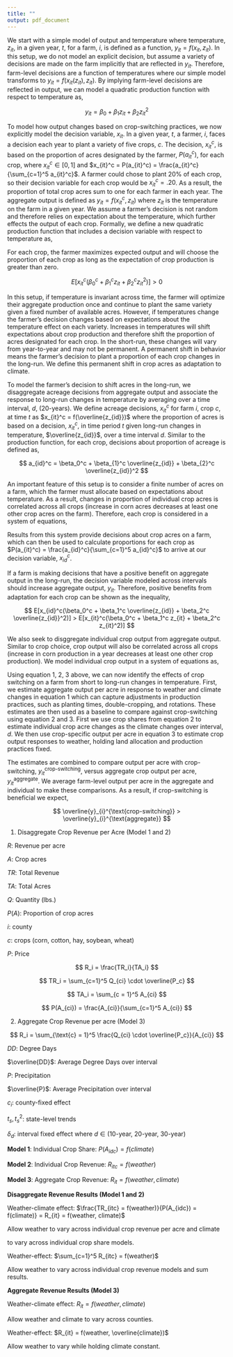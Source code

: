 ```yaml
---
title: ""
output: pdf_document
---
```


\section{Simple Crop-switching Model}

\subsection{Model Setup}

We start with a simple model of output and temperature where temperature, $z_{it}$, in a given year, $t$, for a farm, $i$, is defined as a function, $y_{it} = f(x_{it}, z_{it})$. In this setup, we do not model an explicit decision, but assume a variety of decisions are made on the farm implicitly that are reflected in $y_{it}$. Therefore, farm-level decisions are a function of temperatures where our simple model transforms to $y_{it} = f(x_{it}(z_{it}), z_{it})$. By implying farm-level decisions are reflected in output, we can model a quadratic production function with respect to temperature as,

$$
y_{it} = \beta_0 + \beta_1 z_{it} + \beta_2 z_{it}^2
$$

To model how output changes based on crop-switching practices, we now explicitly model the decision variable, $x_{it}$. In a given year, $t$, a farmer, $i$, faces a decision each year to plant a variety of five crops, $c$. The decision, $x_{it}^c$, is based on the proportion of acres designated by the farmer, $P(a_{it}^c)$, for each crop, where $x_{it}^c \in [0, 1]$ and $x_{it}^c = P(a_{it}^c) = \frac{a_{it}^c}{\sum_{c=1}^5 a_{it}^c}$. A farmer could chose to plant 20\% of each crop, so their decision variable for each crop would be $x_{it}^c = .20$. As a result, the proportion of total crop acres sum to one for each farmer in each year. The aggregate output is defined as $y_{it} = f(x_{it}^c, z_{it})$ where $z_{it}$ is the temperature on the farm in a given year. We assume a farmer's decision is not random and therefore relies on expectation about the temperature, which further effects the output of each crop. Formally, we define a new quadratic production function that includes a decision variable with respect to temperature as,

\begin{equation}
y_{it} = \sum_{c=1}^5 x_{it}^c (\beta_0^c + \beta_{1}^c z_{it} + \beta_{2}^c z_{it}^2)
\end{equation}

For each crop, the farmer maximizes expected output and will choose the proportion of each crop as long as the expectation of crop production is greater than zero.

$$
E[x_{it}^c(\beta_0^c + \beta_1^c z_{it} + \beta_2^c z_{it}^2)] > 0
$$

In this setup, if temperature is invariant across time, the farmer will optimize their aggregate production once and continue to plant the same variety given a fixed number of available acres. However, if temperatures change the farmer's decision changes based on expectations about the temperature effect on each variety. Increases in temperatures will shift expectations about crop production and therefore shift the proportion of acres designated for each crop. In the short-run, these changes will vary from year-to-year and may not be permanent. A permanent  shift in behavior means the farmer's decision to plant a proportion of each crop changes in the long-run. We define this permanent shift in crop acres as adaptation to climate.

To model the farmer's decision to shift acres in the long-run, we disaggregate acreage decisions from aggregate output and associate the response to long-run changes in temperature by averaging over a time interval, $d$, (20-years). We define acreage decisions, $x_{it}^c$ for farm $i$, crop $c$, at time $t$ as $x_{it}^c = f(\overline{z_{id}})$ where the proportion of acres is based on a decision, $x_{it}^c$, in time period $t$ given long-run changes in temperature, $\overline{z_{id}}$, over a time interval $d$. Similar to the production function, for each crop, decisions about proportion of acreage is defined as,

$$
a_{id}^c = \beta_0^c + \beta_{1}^c \overline{z_{id}} + \beta_{2}^c \overline{z_{id}}^2
$$

An important feature of this setup is to consider a finite number of acres on a farm, which the farmer must allocate based on expectations about temperature. As a result, changes in proportion of individual crop acres is correlated across all crops (increase in corn acres decreases at least one other crop acres on the farm). Therefore, each crop is considered in a system of equations,

\begin{equation}
x_{id} = \sum_{c=1}^5 x_{id}^c =
\begin{cases} x_{id}^1 = \beta_0^1 + \beta_{1}^1 \overline{z_{id}} + \beta_{2}^1 \overline{z_{id}}^2 \\ 
\hspace{2mm} \vdots \\
x_{id}^5 = \beta_0^5 + \beta_{1}^5 \overline{z_{id}} + \beta_{2}^5 \overline{z_{id}}^2
\end{cases}
\end{equation}

Results from this system provide decisions about crop acres on a farm, which can then be used to calculate proportions for each crop as $P(a_{it}^c) = \frac{a_{id}^c}{\sum_{c=1}^5 a_{id}^c}$ to arrive at our decision variable, $x_{id}^c$. 

If a farm is making decisions that have a positive benefit on aggregate output in the long-run, the decision variable modeled across intervals should increase aggregate output, $y_{it}$. Therefore, positive benefits from adaptation for each crop can be shown as the inequality,

$$
E[x_{id}^c(\beta_0^c + \beta_1^c \overline{z_{id}} + \beta_2^c \overline{z_{id}}^2)] > E[x_{it}^c(\beta_0^c + \beta_1^c z_{it} + \beta_2^c z_{it}^2)] 
$$

We also seek to disggregate individual crop output from aggregate output. Similar to crop choice, crop output will also be correlated across all crops (increase in corn production in a year decreases at least one other crop production). We model individual crop output in a system of equations as,  

\begin{equation}
y_{it} = \sum_{c=1}^5 y_{it}^c =  
\begin{cases} y_{it}^1 = \beta_0^1 + \beta_{1}^1 z_{it} + \beta_{2}^1 z_{it}^2 \\ 
\hspace{2mm} \vdots \\
y_{it}^5 = \beta_0^5 + \beta_{1}^5 z_{it} + \beta_{2}^5 z_{it}^2
\end{cases}
\end{equation}

Using equation 1, 2, 3 above, we can now identify the effects of crop switching on a farm from short to long-run changes in temperature. First, we estimate aggregate output per acre in response to weather and climate changes in equation 1 which can capture adjustments in production practices, such as planting times, double-cropping, and rotations. These estimates are then used as a baseline to compare against crop-switching using equation 2 and 3. First we use crop shares from equation 2 to estimate individual crop acre changes as the climate changes over interval, $d$. We then use crop-specific output per acre in equation 3 to estimate crop output responses to weather, holding land allocation and production practices fixed. 

The estimates are combined to compare output per acre with crop-switching, $y_{it}^{\text{crop-switching}}$, versus aggregate crop output per acre, $y_{it}^{\text{aggregate}}$. We average farm-level output per acre in the aggregate and individual to make these comparisons. As a result, if crop-switching is beneficial we expect,

$$
\overline{y}_{i}^{\text{crop-switching}} > \overline{y}_{i}^{\text{aggregate}}
$$







\newpage

(1) Disaggregate Crop Revenue per Acre (Model 1 and 2)

\hspace{10mm} $R$: Revenue per acre

\hspace{10mm} $A$: Crop acres 

\hspace{10mm} $TR$: Total Revenue

\hspace{10mm} $TA$: Total Acres

\hspace{10mm} $Q$: Quantity (lbs.)

\hspace{10mm} $P(A)$: Proportion of crop acres

\hspace{10mm} $i$: county 

\hspace{10mm} $c$: crops (corn, cotton, hay, soybean, wheat)

\hspace{10mm} $P$: Price


$$
R_i = \frac{TR_i}{TA_i}
$$


$$
TR_i = \sum_{c=1}^5 Q_{ci} \cdot \overline{P_c} 
$$


$$
TA_i = \sum_{c = 1}^5 A_{ci} 
$$


$$
P(A_{ci}) = \frac{A_{ci}}{\sum_{c=1}^5 A_{ci}}
$$


\vspace{10mm}


(2) Aggregate Crop Revenue per acre (Model 3)

$$
R_i = \sum_{\text{c} = 1}^5 \frac{Q_{ci} \cdot \overline{P_c}}{A_{ci}}
$$

\newpage

\subsection{Models}

\hspace{10mm} $DD$: Degree Days

\hspace{10mm} $\overline{DD}$: Average Degree Days over interval

\hspace{10mm} $P$: Precipitation

\hspace{10mm} $\overline{P}$: Average Precipitation over interval

\hspace{10mm} $c_i$: county-fixed effect

\hspace{10mm} $t_s, t_s^2$: state-level trends

\hspace{10mm} $\delta_d$: interval fixed effect where $d \in (\text{10-year, 20-year, 30-year})$



**Model 1**: Individual Crop Share: $P(A_{idc}) = f(climate)$

\begin{equation}
P(A_{idc}) = \overline{DD_{id}}^{0-10C} + \overline{DD_{id}}^{10-30C} + \overline{DD_{id}}^{30C} + \overline{P_{id}} + \overline{P_{id}}^2  + c_i + t_s + t_s^2 + \delta_d + \epsilon_{idc} 
\end{equation}

\begin{equation}
P(A_{idc}) = 
\begin{cases} P(A_{id, \text{corn}}) =  f(climate) \\ 
P(A_{id,  \text{cotton}}) = f(climate) \\
P(A_{id,  \text{hay}}) =  f(climate) \\
P(A_{id,  \text{soybean}}) =  f(climate) \\
P(A_{id,  \text{wheat}}) =  f(climate)
\end{cases}
\end{equation}

\vspace{3mm}

**Model 2**: Individual Crop Revenue: $R_{itc} = f(weather)$

\begin{equation}
R_{itc} =  DD_{it}^{0-10C} + DD_{it}^{10-30C} + DD_{it}^{30C} + P_{it} + P_{it}^2 + c_i + t_s + t_s^2 + \epsilon_{itc}
\end{equation}

\begin{equation}
R_{itc} = 
\begin{cases} R_{it, \text{corn}} =  f(weather) \\ 
R_{it,  \text{cotton}} = f(weather) \\
R_{it,  \text{hay}} =  f(weather) \\
R_{it,  \text{soybean}} =  f(weather) \\
R_{it,  \text{wheat}} =  f(weather)
\end{cases}
\end{equation}

\vspace{3mm}

**Model 3**: Aggregate Crop Revenue: $R_{it} = f(weather, climate)$

\begin{equation}
\begin{array} {lcl} R_{itd} & = & DD_{it}^{0-10C} + DD_{it}^{10-30C} + DD_{it}^{30C} + P_{it} + P_{it}^2 + \\
\\
&  & \overline{DD_{id}}^{0-10C} + \overline{DD_{id}}^{10-30C} + \overline{DD_{id}}^{30C} + \overline{P_{id}} + \overline{P_{id}}^2  + c_i + t_s + t_s^2 + \delta_{d} + \epsilon_{itd} 
\end{array}
\end{equation}


\newpage

\subsection{Results}

**Disaggregate Revenue Results (Model 1 and 2)**

\hspace{10mm} Weather-climate effect: $\frac{TR_{itc} = f(weather)}{P(A_{idc}) = f(climate)} = R_{it} = f(weather, climate)$

\hspace{15mm} Allow weather to vary across individual crop revenue per acre and climate 

\hspace{15mm} to vary across individual crop share models. 

\vspace{5mm}

\hspace{10mm} Weather-effect: $\sum_{c=1}^5 R_{itc} = f(weather)$

\hspace{15mm} Allow weather to vary across individual crop revenue models and sum results.

\vspace{5mm}

**Aggregate Revenue Results (Model 3)**

\hspace{10mm} Weather-climate effect: $R_{it} = f(weather, climate)$

\hspace{15mm} Allow weather and climate to vary across counties.

\vspace{5mm}

\hspace{10mm} Weather-effect: $R_{it} = f(weather, \overline{climate})$

\hspace{15mm} Allow weather to vary while holding climate constant.

\vspace{5mm}









